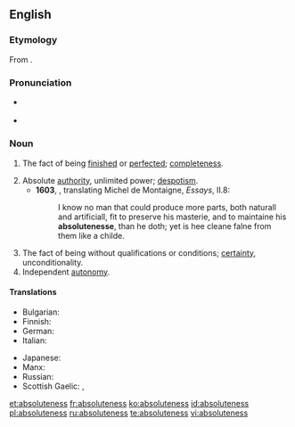 ==English==

===Etymology===
From {{suffix|absolute|ness}}.

===Pronunciation===
* {{a|UK}} {{IPA|/ˈabsəluːtnəs/|/absəˈluːtnəs/}}
* {{a|US}} {{IPA|/ˈæb.sə.ˌlut.nəs/}}

===Noun===
{{en-noun|-|es}}

# {{context|obsolete}} The fact of being [[finished]] or [[perfected]]; [[completeness]]. {{defdate|16th-17th c.}}
# Absolute [[authority]], unlimited power; [[despotism]]. {{defdate|from 16th c.}}
#* '''1603''', {{w|John Florio}}, translating Michel de Montaigne, ''Essays'', II.8:
#*: I know no man that could produce more parts, both naturall and artificiall, fit to preserve his masterie, and to maintaine his '''absolutenesse''', than he doth; yet is hee cleane falne from them like a childe.
# The fact of being without qualifications or conditions; [[certainty]], unconditionality. {{defdate|from 17th c.}}
# Independent [[autonomy]]. {{defdate|from 17th c.}}

====Translations====
{{trans-top|the fact of being without qualifications; unconditionality}}
* Bulgarian: {{t|bg|абсолютност|f|tr=absolyútnost|sc=Cyrl}}
* Finnish: {{t|fi|ehdottomuus}}
* German: {{t+|de|Absolutheit|f}}
* Italian: {{t|it|assolutezza|f}}
{{trans-mid}}
* Japanese: {{t|ja|絶対|tr=zettai|sc=Jpan}}
* Manx: {{t|gv|ard-phooaralys|m}}
* Russian: {{t|ru|абсолютность|f|tr=absolyútnost'|sc=Cyrl}}
* Scottish Gaelic: {{t|gd|iomlanachd|f}}, {{t|gd|dligheachas|m}}
{{trans-bottom}}

[[et:absoluteness]]
[[fr:absoluteness]]
[[ko:absoluteness]]
[[id:absoluteness]]
[[pl:absoluteness]]
[[ru:absoluteness]]
[[te:absoluteness]]
[[vi:absoluteness]]